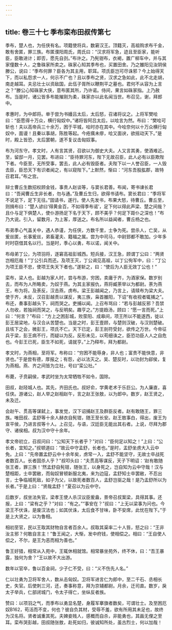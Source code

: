 ```yaml
---
---
---
```

title: 卷三十七 季布栾布田叔传第七
---

季布，楚人也，为任侠有名。项籍使将兵，数窘汉王。顶籍灭，高祖购求布千金，敢有舍匿，罪三族。布匿濮阳周氏，周氏曰：“汉求将军急，迹且至臣家，能听臣，臣敢进计；即否，愿先自刭。”布许之。乃髡钳布，衣褐，置广柳车中，并与其家僮数十人，之鲁硃家所卖之。硃家心知其季布也，买置田舍。乃之雒阳见汝阴侯滕公，说曰：“季布何罪？臣各为其主用，职耳。项氏臣岂可尽诛邪？今上始得天下，而以私怨求一人，何示不广也？且以季布之贤，汉求之急如此，此不北走胡，南走越耳。夫忌壮士以资敌国，此伍子胥所以鞭荆平之墓也。君何不从容为上言之？”滕公心知硃家大侠，意布匿其所，乃许诺。侍间，果言如硃家指。上乃赦布。当是时，诸公皆多布能摧刚为柔，硃家亦以此名闻当世。布召见，谢，拜郎中。 

孝惠时，为中郎将。单于尝为书嫚吕太后，太后怒，召诸将议之。上将军樊哙曰：“臣愿得十万众，横行匈奴中。”诸将皆阿吕太后，以哙言为然。布曰：“樊哙可斩也！夫以高帝兵三十余万，困于平城，哙时亦在其中。今哙奈何以十万众横行匈奴中，面谩！且秦以事胡，陈胜等起。今疮痍未瘳，哙又面谀，欲摇动天下。”是时，殿上皆恐，太后罢朝，遂不复议击匈奴事。 

布为河东守。孝文时，人有言其贤，召欲以为御史大夫。人又言其勇，使酒难近。至，留邸一月，见罢。布进曰：“臣待罪河东，陛下无故召臣，此人必有以臣欺陛下者。今臣至，无所受事，罢去，此人必有毁臣者。夫陛下以一人誉召臣，一人毁去臣，臣恐天下有识者闻之，有以窥陛下。”上默然，惭曰：“河东吾股肱郡，故特召君耳。”布之宫。 

辩士曹丘生数招权顾金钱，事贵人赵谈等，与窦长君善。布闻，寄书谏长君曰：“吾闻曹丘生非长者，勿与通。”及曹丘生归，欲得书请布。窦长君曰：“季将军不说足下，足下无往。”固请书，遂行。使人先发书，布果大怒，待曹丘。曹丘至，则揖布曰：“楚人谚曰‘得黄金百，不如得季布诺’，足下何以得此声梁、楚之间哉？且仆与足下俱楚人，使仆游扬足下名于天下，顾不美乎？何足下距仆之深也！”布乃大说。引入，留数月，为上客，厚送之。布名所以益闻者，曹丘杨之也。 

布弟季心气盖关中，遇人恭谨，为任侠，方数千里，士争为死。尝杀人，亡吴，从爰丝匿，长事爰丝，弟畜灌夫、籍福之属。尝为中司马，中尉郅都不敢加。少年多时时窃借其名以行。当是时，季心以勇，布以诺，闻关中。 

布母弟丁公，为项羽将，逐窘高祖彭城西。短兵接，汉王急，顾谓丁公曰：“两贤岂相厄哉！”丁公引兵而还。及项王灭，丁公谒见高祖，以丁公徇军中，曰：“丁公为项王臣不忠，使项王失天下者也。”遂斩之，曰：“使后为人臣无效丁公也！” 

栾布，梁人也。彭越为家人时，尝与布游，穷困，卖庸于齐，为酒家保。数岁别去，而布为人所略卖，为奴于燕。为其主家报仇，燕将臧荼举以为都尉。荼为燕王，布为将。及荼反，汉击燕，虏布。梁王彭越闻之，乃言上，请赎布为梁大夫。使于齐，未反，汉召彭越责以谋反，夷三族，枭首雒阳，下诏“有收视者辄捕之”。布还，奏事彭越头下，祠而哭之。吏捕以闻。上召布骂曰：“若与彭越反邪？吾禁人勿收，若独祠而哭之，与反明矣。趣亨之。”方提趋汤，顾曰：“愿一言而死。”上曰：“何言？”布曰：“方上之困彭城，败荥阳、成皋间，项王所以不能遂西，徙以彭王居梁地，与汉合从苦楚也。当是之时，彭王壹顾，与楚则汉破，与汉则楚破。且垓下之会，微彭王，项氏不亡。天下已定，彭王剖符受封，欲传之万世。今帝征兵于梁，彭王病不行，而疑以为反。反形未见，以苟细诛之，臣恐功臣人人之自危也。今彭王已死，臣生不如死，请就亨。”上乃释布，拜为都尉。 

孝文时，为燕相，至将军。布称曰：“穷困不能辱身，非人也；富贵不能快意，非贤也。”于是尝有德，厚报之；有怨，必以法灭之。吴、楚反时，以功封为鄃侯，复为燕相。燕、齐之间皆为立社，号曰“栾公社。” 

布薨，子贲嗣侯，孝武时坐为太常牺牲不如令，国除。 

田叔，赵陉城人也。其先，齐田氏也。叔好俞，学黄老术于乐巨公。为人廉直，喜任侠。游诸公，赵人举之赵相赵午，言之赵王张敖，以为郎中。数岁，赵王贤之，未及迁。 

会赵午、贯高等谋弑上，事发觉，汉下诏捕赵王及群臣反者。赵有敢随王，罪三族。唯田叔、孟舒等十余人赫衣自髡钳，随王至长安。赵王敖事白，得出，废王为宣平侯，乃进言叔等十人。上召见，与语，汉廷臣无能出其右者。上说，尽拜为郡守、诸侯相。叔为汉中守十余年。 

孝文帝初立，召叔问曰：“公知天下长者乎？”对曰：“臣何足以知之！”上曰：“公长者，宜知之。”叔顿道曰：“故云中守孟舒，长者也。”是时，孟舒坐虏大入云中免。上曰：“先帝置孟舒云中十余年矣，虏常一入，孟舒不能坚守，无故士卒战死者数百人。长者固杀人乎？”叔叩头曰：“夫贯高等谋反，天子下明诏：‘赵有敢随张王者，罪三族！’然孟舒自髡钳，随张王，以身死之，岂自知为云中守哉！汉与楚相距，士卒罢敝，而匈奴冒顿新服北夷，来为边寇，孟舒知士卒罢敝，不忍出言，士争临城死敌，如子为父，以故死者数百人，孟舒岂驱之哉！是乃孟舒所以为长者。”于是上曰：“贤哉孟舒！”夏召以为云中守。 

后数岁，叔坐法失官。梁孝王使人杀汉议臣爰盎，景帝召叔案梁，具得其事。还报，上曰：“梁有之乎？”对曰：“有之。”“事安在？”叔曰：“上无以梁事为问也。今梁王不伏诛，是废汉法也；如其伏诛，太后食不甘味，卧不安席，此忧在陛下。”于是上大贤之，以为鲁相。 

相初至官，民以王取其财物自言者百余人。叔取其渠率二十人笞，怒之曰：“王非汝主邪？何敢自言主！”鲁王闻之，大惭，发中府钱，使相偿之。相曰：“王自使人偿之，不尔，是王为恶而相为善也。” 

鲁王好猎，相常从入苑中，王辄休相就馆。相常暴坐苑外，终不休，曰：“吾王暴露，独何为舍？”王以故不大出游。 

数年以官卒，鲁以百金祠，少子仁不受，曰：“义不伤先人名。” 

仁以壮勇为卫将军舍人，数从击匈奴。卫将军进言仁为郎中，至二千石、丞相长史，失官。后使刺三河，还，奏事称意，拜为京辅都尉。月余，迁司直。数岁，戾太子举兵，仁部闭城门，令太子得亡，坐纵反者族。 

赞曰：以项羽之气，而季布以勇显名楚，身履军搴旗者数矣，可谓壮士。及至困厄奴B162，苟活而不变，何也？彼自负其材，受辱不羞，欲有所用其未足也，故终为汉名将。贤者诚重其死。夫婢妾贱人，感概而自杀，非能勇也，其画无俚之至耳。栾布哭彭越，田叔随张敖，赴死如归，彼诚知所处，虽古烈士，何以加哉！ 

